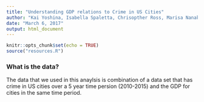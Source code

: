 ```yaml
---
title: "Understanding GDP relations to Crime in US Cities"
author: "Kai Yoshina, Isabella Spaletta, Chrisopther Ross, Marisa Nanakul"
date: "March 6, 2017"
output: html_document
---
```


```r
knitr::opts_chunk$set(echo = TRUE)
source("resources.R")
```

### What is the data?

The data that we used in this anaylsis is combination of a data set that has crime in US cities over a 5 year time persion (2010-2015) and the GDP for cities in the same time period. 

